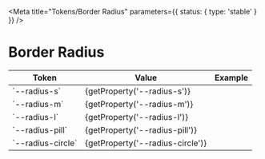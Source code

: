 
<Meta
  title="Tokens/Border Radius"
  parameters={{ status: { type: 'stable' } }}
/>

# Border Radius

<table>
  <thead>
    <tr>
      <th>Token</th>
      <th>Value</th>
      <th>Example</th>
    </tr>
  </thead>
  <tbody>
    <tr>
      <td>`--radius-s`</td>
      <td>{getProperty('--radius-s')}</td>
      <td>
        <div
          className="rounded-demo"
          style={{
            backgroundColor: 'var(--color-primary-light)',
            width: 'var(--space-xl)',
            height: 'var(--space-xl)',
            borderRadius: 'var(--radius-s)',
          }}
        ></div>
      </td>
    </tr>
    <tr>
      <td>`--radius-m`</td>
      <td>{getProperty('--radius-m')}</td>
      <td>
        <div
          className="rounded-demo"
          style={{
            backgroundColor: 'var(--color-primary-light)',
            width: 'var(--space-xl)',
            height: 'var(--space-xl)',
            borderRadius: 'var(--radius-m)',
          }}
        ></div>
      </td>
    </tr>
    <tr>
      <td>`--radius-l`</td>
      <td>{getProperty('--radius-l')}</td>
      <td>
        <div
          className="rounded-demo"
          style={{
            backgroundColor: 'var(--color-primary-light)',
            width: 'var(--space-xl)',
            height: 'var(--space-xl)',
            borderRadius: 'var(--radius-l)',
          }}
        ></div>
      </td>
    </tr>
    <tr>
      <td>`--radius-pill`</td>
      <td>{getProperty('--radius-pill')}</td>
      <td>
        <div
          className="rounded-demo"
          style={{
            backgroundColor: 'var(--color-primary-light)',
            width: 'var(--space-2xl)',
            height: 'var(--space-l)',
            borderRadius: 'var(--radius-pill)',
          }}
        ></div>
      </td>
    </tr>
    <tr>
      <td>`--radius-circle`</td>
      <td>{getProperty('--radius-circle')}</td>
      <td>
        <div
          className="rounded-demo"
          style={{
            backgroundColor: 'var(--color-primary-light)',
            width: 'var(--space-xl)',
            height: 'var(--space-xl)',
            borderRadius: 'var(--radius-circle)',
          }}
        ></div>
      </td>
    </tr>
  </tbody>
</table>
